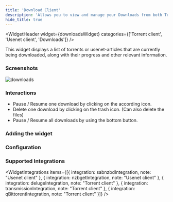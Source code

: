 ```yaml
---
title: 'Download Client'
description: 'Allows you to view and manage your Downloads from both Torrent and Usenet clients.'
hide_title: true
---
```




<WidgetHeader
  widget={downloadsWidget}
  categories={['Torrent client', 'Usenet client', 'Downloads']}
/>

This widget displays a list of torrents or usenet-articles that are currently being downloaded, along with their progress and other relevant information.

### Screenshots


<div>
    <img src={downloadsCard} alt="downloads" width={128 * 4} />
</div>


### Interactions

- Pause / Resume one download by clicking on the according icon.
- Delete one download by clicking on the trash icon. (Can also delete the files)
- Pause / Resume all downloads by using the bottom button.

### Adding the widget

<AddingWidget />

### Configuration
<WidgetConfig configuration={downloadsWidget.configuration} />

### Supported Integrations

<WidgetIntegrations items={[{
    integration: sabnzbdIntegration,
    note: "Usenet client"
}, {
    integration: nzbgetIntegration,
    note: "Usenet client"
}, {
    integration: delugeIntegration,
    note: "Torrent client"
}, {
    integration: transmissionIntegration,
    note: "Torrent client"
}, {
    integration: qBittorentIntegration,
    note: "Torrent client"
}]} />